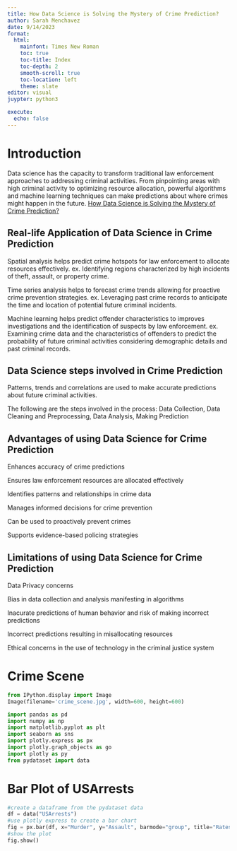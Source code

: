 ```yaml
---
title: How Data Science is Solving the Mystery of Crime Prediction?
author: Sarah Menchavez
date: 9/14/2023
format: 
  html:
    mainfont: Times New Roman
    toc: true
    toc-title: Index
    toc-depth: 2
    smooth-scroll: true
    toc-location: left
    theme: slate
editor: visual
juypter: python3

execute:
  echo: false 
---
```


# Introduction
Data science has the capacity to transform traditional law enforcement approaches to addressing criminal activities. From pinpointing areas with high criminal activity to optimizing resource allocation, powerful algorithms and machine learning techniques can make predictions about where crimes might happen in the future. 
[How Data Science is Solving the Mystery of Crime Prediction?](https://www.shiksha.com/online-courses/articles/crime-prediction-using-data-science/)
 

::: {.panel-tabset}
## Real-life Application of Data Science in Crime Prediction
Spatial analysis helps predict crime hotspots for law enforcement to allocate resources effectively.
ex. Identifying regions characterized by high incidents of theft, assault, or property crime. 

Time series analysis helps to forecast crime trends allowing for proactive crime prevention strategies.
ex. Leveraging past crime records to anticipate the time and location of potential future criminal incidents.

Machine learning helps predict offender characteristics to improves investigations and the identification of suspects by law enforcement.
ex. Examining crime data and the characteristics of offenders to predict the probability of future criminal activities considering demographic details and past criminal records.

## Data Science steps involved in Crime Prediction
Patterns, trends and correlations are used to make accurate predictions about future criminal activities.

The following are the steps involved in the process:
Data Collection, Data Cleaning and Preprocessing, Data Analysis, Making Prediction



## Advantages of using Data Science for Crime Prediction

Enhances accuracy of crime predictions

Ensures law enforcement resources are allocated effectively 

Identifies patterns and relationships in crime data

Manages informed decisions for crime prevention

Can be used to proactively prevent crimes 

Supports evidence-based policing strategies

## Limitations of using Data Science for Crime Prediction

Data Privacy concerns 

Bias in data collection and analysis manifesting in algorithms 

Inacurate predictions of human behavior and risk of making incorrect predictions

Incorrect predictions resulting in misallocating resources 

Ethical concerns in the use of technology in the criminal justice system

:::


# Crime Scene

```python
from IPython.display import Image
Image(filename='crime_scene.jpg', width=600, height=600)
```

```python
import pandas as pd
import numpy as np
import matplotlib.pyplot as plt
import seaborn as sns
import plotly.express as px
import plotly.graph_objects as go
import plotly as py
from pydataset import data 
```


# Bar Plot of USArrests
```python
#create a dataframe from the pydataset data
df = data("USArrests")
#use plotly express to create a bar chart
fig = px.bar(df, x="Murder", y="Assault", barmode="group", title="Rates of Murder and Assault by US State")
#show the plot
fig.show()
```



